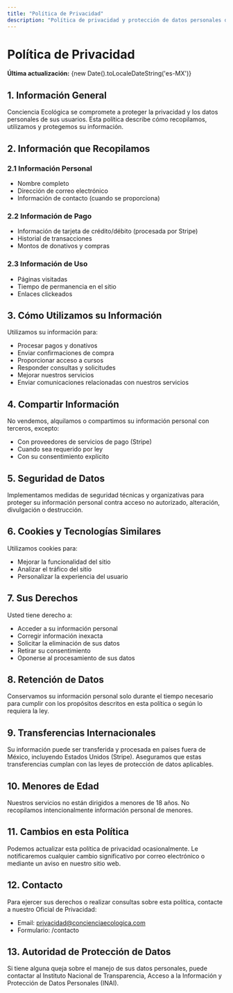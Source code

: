 ```yaml
---
title: "Política de Privacidad"
description: "Política de privacidad y protección de datos personales de Conciencia Ecológica"
---
```


# Política de Privacidad

**Última actualización:** {new Date().toLocaleDateString('es-MX')}

## 1. Información General

Conciencia Ecológica se compromete a proteger la privacidad y los datos personales de sus usuarios. Esta política describe cómo recopilamos, utilizamos y protegemos su información.

## 2. Información que Recopilamos

### 2.1 Información Personal
- Nombre completo
- Dirección de correo electrónico
- Información de contacto (cuando se proporciona)

### 2.2 Información de Pago
- Información de tarjeta de crédito/débito (procesada por Stripe)
- Historial de transacciones
- Montos de donativos y compras

### 2.3 Información de Uso
- Páginas visitadas
- Tiempo de permanencia en el sitio
- Enlaces clickeados

## 3. Cómo Utilizamos su Información

Utilizamos su información para:
- Procesar pagos y donativos
- Enviar confirmaciones de compra
- Proporcionar acceso a cursos
- Responder consultas y solicitudes
- Mejorar nuestros servicios
- Enviar comunicaciones relacionadas con nuestros servicios

## 4. Compartir Información

No vendemos, alquilamos o compartimos su información personal con terceros, excepto:
- Con proveedores de servicios de pago (Stripe)
- Cuando sea requerido por ley
- Con su consentimiento explícito

## 5. Seguridad de Datos

Implementamos medidas de seguridad técnicas y organizativas para proteger su información personal contra acceso no autorizado, alteración, divulgación o destrucción.

## 6. Cookies y Tecnologías Similares

Utilizamos cookies para:
- Mejorar la funcionalidad del sitio
- Analizar el tráfico del sitio
- Personalizar la experiencia del usuario

## 7. Sus Derechos

Usted tiene derecho a:
- Acceder a su información personal
- Corregir información inexacta
- Solicitar la eliminación de sus datos
- Retirar su consentimiento
- Oponerse al procesamiento de sus datos

## 8. Retención de Datos

Conservamos su información personal solo durante el tiempo necesario para cumplir con los propósitos descritos en esta política o según lo requiera la ley.

## 9. Transferencias Internacionales

Su información puede ser transferida y procesada en países fuera de México, incluyendo Estados Unidos (Stripe). Aseguramos que estas transferencias cumplan con las leyes de protección de datos aplicables.

## 10. Menores de Edad

Nuestros servicios no están dirigidos a menores de 18 años. No recopilamos intencionalmente información personal de menores.

## 11. Cambios en esta Política

Podemos actualizar esta política de privacidad ocasionalmente. Le notificaremos cualquier cambio significativo por correo electrónico o mediante un aviso en nuestro sitio web.

## 12. Contacto

Para ejercer sus derechos o realizar consultas sobre esta política, contacte a nuestro Oficial de Privacidad:

- Email: privacidad@concienciaecologica.com
- Formulario: /contacto

## 13. Autoridad de Protección de Datos

Si tiene alguna queja sobre el manejo de sus datos personales, puede contactar al Instituto Nacional de Transparencia, Acceso a la Información y Protección de Datos Personales (INAI).
